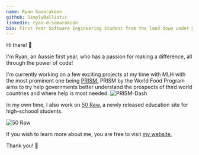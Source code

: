 ```yaml
---
name: Ryan Samarakoon
github: SimplyBallistic
linkedin: ryan-d-samarakoon
bio: First Year Software Engineering Student from the land down under 🦘
---
```

Hi there! 👋

I'm Ryan, an Aussie first year, who has a passion for making a difference, all through the power of code!

I'm currently working on a few exciting projects at my time with MLH with the most prominent one being [PRISM.](https://innovation.wfp.org/project/prism)
PRISM by the World Food Program aims to try help governments better understand the prospects of third world countries and where help is most needed.
![PRISM-Dash](https://github.com/oviohub/prism-frontend/raw/master/assets/prism_frontend.png)

In my own time, I also work on [50 Raw](https://50raw.com.au), a newly released education site for high-schoool students.

![50 Raw](https://avatars1.githubusercontent.com/u/66981804?s=200&v=4)

If you wish to learn more about me, you are free to visit [my website.](http://ryan-s.me)

Thank you! 💖